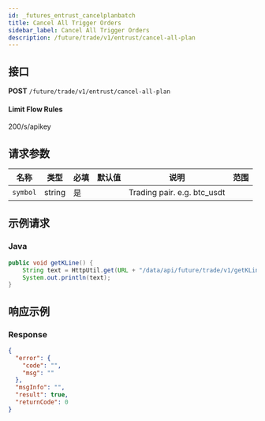```yaml
---
id: _futures_entrust_cancelplanbatch
title: Cancel All Trigger Orders
sidebar_label: Cancel All Trigger Orders
description: /future/trade/v1/entrust/cancel-all-plan
---
```


## 接口

**POST** `/future/trade/v1/entrust/cancel-all-plan`

#### **Limit Flow Rules**

200/s/apikey

## 请求参数

| 名称     | 类型   | 必填 | 默认值 | 说明                        | 范围 |
| -------- | ------ | ---- | ------ | --------------------------- | ---- |
| `symbol` | string | 是   |        | Trading pair. e.g. btc_usdt |      |

## 示例请求

### Java

```java
public void getKLine() {
	String text = HttpUtil.get(URL + "/data/api/future/trade/v1/getKLine?market=btc_usdt&type=1min&since=0");
	System.out.println(text);
}
```

## 响应示例

### Response

```json
{
  "error": {
    "code": "",
    "msg": ""
  },
  "msgInfo": "",
  "result": true,
  "returnCode": 0
}
```
